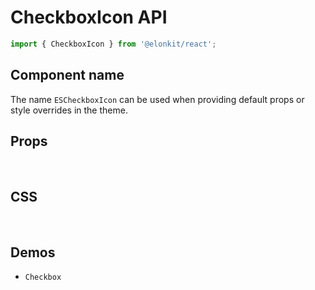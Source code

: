 
<Meta title="Components API/CheckboxIcon" />

# CheckboxIcon API

```js
import { CheckboxIcon } from '@elonkit/react';
```

## Component name

The name `ESCheckboxIcon` can be used when providing default props or style overrides in the theme.

## Props

<TableInterface name="CheckboxIconProps" variant="props" />

<br />

## CSS

<TableInterface name="CheckboxIconClasses" variant="css" />

<br />

## Demos

<ul>
  <li>
    <LinkTo kind="components-Checkbox" story="demo">
      <code>Checkbox</code>
    </LinkTo>
  </li>
</ul>
